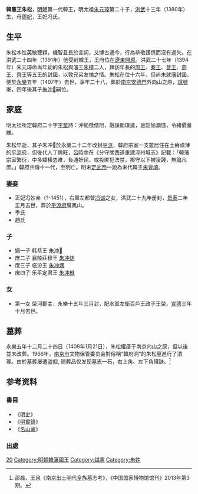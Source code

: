 '''韓憲王朱松'''{{BD|1380年|6月20日|1407年|11月19日|catIdx=Z朱}}，[[明朝|明朝]]第一代韓王，明太祖[[朱元璋|朱元璋]]第二十子，[[洪武|洪武]]十三年（1380年）生，母[[周妃_(明太祖)|周妃]]，王妃冯氏。

== 生平 ==
朱松本性英敏聰穎，機智且長於言詞，又博古通今，行為恭敬謹慎而沒有過失。在洪武二十四年（1391年）他受封韓王，王府位在[[辽宁省|遼東]][[开原市|開原]]。洪武二十七年（1394年）朱元璋命尚年幼的朱松與瀋王[[朱模|朱模]]二人，拜訪年長的[[朱橚|周王]]、[[朱樉|秦王]]、[[朱棡|晉王]]、[[朱棣|燕王]]、[[朱榑|齊王]]等五王的封國，以敦兄弟友悌之情。朱松在位十六年，但尚未就藩封國，便於[[永乐_(明朝)|永樂]]五年（1407年）去世，享年二十八，葬於[[南京|南京]][[安德門|安德門]]外向山之原，[[諡號|諡號]]憲，四年後其子[[朱沖𤊨|朱沖𤊨]]嗣位。

== 家庭 ==
{{Ahnentafel top}}<center>
{{ahnentafel-compact5
|boxstyle_1=background-color: #ff8000;
|boxstyle_2=background-color: #ff6700;
|boxstyle_3=background-color: #ff4e00;
|boxstyle_4=background-color: #ff3500;
|boxstyle_5=background-color: #ff1c00;
|1='''韓憲王朱松'''
|2='''父：'''太祖高皇帝[[朱元璋|朱元璋]]
|3='''母：'''[[周妃_(明太祖)|周妃]]周氏
|4='''祖父：'''（追尊）仁祖淳皇帝[[朱世珍|朱世珍]]
|5='''祖母：'''（追尊）[[淳皇后|淳皇后]]陈氏
|8='''曾祖父：'''（追尊）熙祖裕皇帝[[朱初一|朱初一]]
|9='''曾祖母：'''（追尊）[[裕皇后|裕皇后]]王氏
|10='''外曾祖父：'''（追封）[[杨王|杨王]]陈公
|11='''外曾祖母：'''（追封）杨王夫人
|16='''高祖父：'''（追尊）懿祖恒皇帝[[朱四九|朱四九]]
|17='''高祖母：'''（追尊）[[恒皇后|恒皇后]]侯氏

}}</center>
{{ahnentafel bottom}}

明太祖所定韓府二十字[[字輩|字輩]]詩：沖範徵偕旭，融謨朗璟逵，亶韶愉灝慥，令緒價蕃維。

朱松早逝，其子朱冲𤊨於永樂二十二年改封[[平涼|平涼]]，韓府宗室一支雖居住在土瘠祿薄的[[平涼府|平涼府]]，但後代人丁興旺，[[呂時中|呂時中]]在《分守關西道重建涇州城志》記載：「韓藩宗室繁衍，中多驕橫恣睢，負逋奸民，或投匿犯法禁，郡守以下被凌踐，無論凡庶。」韓府共傳十一代，至明亡。明末[[定武帝|定武帝]]一說為末代韓王[[朱亶塉|朱亶塉]]。

===妻妾===
*正妃冯妙亲（?-1451），右軍左都督[[冯诚|冯诚]]之女，洪武二十九年册封，[[景泰_(年号)|景泰]]二年正月去世，葬於[[平涼府|平涼府]]鸞鳳山。
*季氏
*趙氏

===子===
*嫡一子 韩恭王 [[朱冲𤊨|朱冲𤊨]]
*庶二子 襄陵莊穆王 [[朱冲炑|朱冲炑]]
*庶三子 临汾王 [[朱冲㷒|朱冲㷒]]
*庶四子 乐平定肃王 [[朱冲烌|朱冲烌]]

===女===
*第一女 榮河郡主，永樂十五年三月封，配水軍左衛百戶王政子王榮，[[宣德|宣德]]三年十月去世。

==墓葬==
永樂五年十二月二十四日（1408年1月21日），朱松權厝于南京向山之原，但以後並未改葬。1966年，[[南京市|南京市]]文物保管委员会對俗稱“韓府洞”的朱松墓進行了清理。由於墓葬屡遭盗掘, 随葬品仅发现墓志一石，右上角、左下角殘缺。<ref>邵磊、王泉《南京出土明代皇族墓志考》，《中国国家博物馆馆刊》2013年第3期。</ref>
{{Quotation|
……<br>
……<br>
□□□□□□□□□子也。生於洪武庚申五月二十三日。<br>
　　□□□□□□，冊封爲韓王。王資質温粹，性行端淑，循<br>
　　□□□，□□□友。<br>
皇上隆厚親親，益加眷愛。而王之事<br>
上敬大，小心謹飭，未嘗少有怠忽。今年冬，王忽染疾。不數日，<br>
　　疾甚，竟致不起，時十月三十日酉時也，享年二十有八。<br>
　　妃馮氏。子五人：長曰冲𤊨，永樂二年冊封爲世子；次先<br>
　　卒；曰冲炑，冊封爲襄陵王；曰冲㷒，冊封爲臨汾王，以永<br>
　　樂四年八月薨；曰某，生二歲。女三人，長先卒。<br>
皇上念骨肉之親，不勝悼痛，輟視<br>
　　朝五日，特賜謚曰憲。王自受封以來，未□□□□□□<br>
　　十二月二十四日，權厝-{于}-向山之原。嗚呼！……<br>
帝室至親，方當盛年，政期安榮貴富，以享□□□□□□□<br>
　　一旦，遽至於斯，豈不痛哉。然王生□□□□□□□□<br>
　　享年弗永，而所以垂諸不朽者□□□□□□□□□<br>
　　畧，以納諸壙-{云}-。謹誌。<br>
　　永樂五年十二月。
}}

==参考资料==
===書目===
*《[[明史|明史]]》
*《[[明實錄|明實錄]]》
*《[[名山藏|名山藏]]》
===出處===
{{reflist|}}

{{s-start}}
{{s-none|無|[[明太祖|明太祖]]封之}}
{{s-ttl|title=[[明朝藩王列表_(韓王系)|明韓國國王]]|years=1391年－1407年}}
{{s-after|子恭王[[朱沖𤊨|朱沖𤊨]]}}
{{end}}

{{明太祖皇室|nocat}}
[[Category:明太祖皇子|20]]
[[Category:明朝韓藩國王|Category:明朝韓藩國王]]
[[Category:諡憲|Category:諡憲]]
[[Category:朱姓|Category:朱姓]]